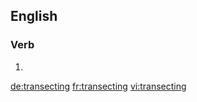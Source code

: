 
==English==

===Verb===
{{head|en}}

# {{present participle of|transect|lang=en}}

[[de:transecting]]
[[fr:transecting]]
[[vi:transecting]]